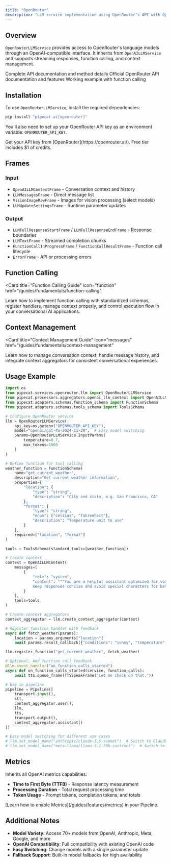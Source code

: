 ```yaml
---
title: "OpenRouter"
description: "LLM service implementation using OpenRouter’s API with OpenAI-compatible interface"
---
```


## Overview

`OpenRouterLLMService` provides access to OpenRouter's language models through an OpenAI-compatible interface. It inherits from `OpenAILLMService` and supports streaming responses, function calling, and context management.

<CardGroup cols={3}>
  <Card
    title="API Reference"
    icon="code"
    href="https://reference-server.pipecat.ai/en/latest/api/pipecat.services.openrouter.llm.html"
  >
    Complete API documentation and method details
  </Card>
  <Card
    title="OpenRouter Docs"
    icon="book"
    href="https://openrouter.ai/docs/api-reference/chat-completion"
  >
    Official OpenRouter API documentation and features
  </Card>
  <Card
    title="Example Code"
    icon="play"
    href="https://github.com/pipecat-ai/pipecat/blob/main/examples/foundational/14m-function-calling-openrouter.py"
  >
    Working example with function calling
  </Card>
</CardGroup>

## Installation

To use `OpenRouterLLMService`, install the required dependencies:

```bash
pip install "pipecat-ai[openrouter]"
```

You'll also need to set up your OpenRouter API key as an environment variable: `OPENROUTER_API_KEY`.

<Tip>
  Get your API key from [OpenRouter](https://openrouter.ai/). Free tier includes
  $1 of credits.
</Tip>

## Frames

### Input

- `OpenAILLMContextFrame` - Conversation context and history
- `LLMMessagesFrame` - Direct message list
- `VisionImageRawFrame` - Images for vision processing (select models)
- `LLMUpdateSettingsFrame` - Runtime parameter updates

### Output

- `LLMFullResponseStartFrame` / `LLMFullResponseEndFrame` - Response boundaries
- `LLMTextFrame` - Streamed completion chunks
- `FunctionCallInProgressFrame` / `FunctionCallResultFrame` - Function call lifecycle
- `ErrorFrame` - API or processing errors

## Function Calling

<Card
  title="Function Calling Guide"
  icon="function"
  href="/guides/fundamentals/function-calling"
>
  Learn how to implement function calling with standardized schemas, register
  handlers, manage context properly, and control execution flow in your
  conversational AI applications.
</Card>

## Context Management

<Card
  title="Context Management Guide"
  icon="messages"
  href="/guides/fundamentals/context-management"
>
  Learn how to manage conversation context, handle message history, and
  integrate context aggregators for consistent conversational experiences.
</Card>

## Usage Example

```python
import os
from pipecat.services.openrouter.llm import OpenRouterLLMService
from pipecat.processors.aggregators.openai_llm_context import OpenAILLMContext
from pipecat.adapters.schemas.function_schema import FunctionSchema
from pipecat.adapters.schemas.tools_schema import ToolsSchema

# Configure OpenRouter service
llm = OpenRouterLLMService(
    api_key=os.getenv("OPENROUTER_API_KEY"),
    model="openai/gpt-4o-2024-11-20",  # Easy model switching
    params=OpenRouterLLMService.InputParams(
        temperature=0.7,
        max_tokens=1000
    )
)

# Define function for tool calling
weather_function = FunctionSchema(
    name="get_current_weather",
    description="Get current weather information",
    properties={
        "location": {
            "type": "string",
            "description": "City and state, e.g. San Francisco, CA"
        },
        "format": {
            "type": "string",
            "enum": ["celsius", "fahrenheit"],
            "description": "Temperature unit to use"
        }
    },
    required=["location", "format"]
)

tools = ToolsSchema(standard_tools=[weather_function])

# Create context
context = OpenAILLMContext(
    messages=[
        {
            "role": "system",
            "content": """You are a helpful assistant optimized for voice conversations.
            Keep responses concise and avoid special characters for better speech synthesis."""
        }
    ],
    tools=tools
)

# Create context aggregators
context_aggregator = llm.create_context_aggregator(context)

# Register function handler with feedback
async def fetch_weather(params):
    location = params.arguments["location"]
    await params.result_callback({"conditions": "sunny", "temperature": "75°F"})

llm.register_function("get_current_weather", fetch_weather)

# Optional: Add function call feedback
@llm.event_handler("on_function_calls_started")
async def on_function_calls_started(service, function_calls):
    await tts.queue_frame(TTSSpeakFrame("Let me check on that."))

# Use in pipeline
pipeline = Pipeline([
    transport.input(),
    stt,
    context_aggregator.user(),
    llm,
    tts,
    transport.output(),
    context_aggregator.assistant()
])

# Easy model switching for different use cases
# llm.set_model_name("anthropic/claude-3.5-sonnet")  # Switch to Claude
# llm.set_model_name("meta-llama/llama-3.1-70b-instruct")  # Switch to Llama
```

## Metrics

Inherits all OpenAI metrics capabilities:

- **Time to First Byte (TTFB)** - Response latency measurement
- **Processing Duration** - Total request processing time
- **Token Usage** - Prompt tokens, completion tokens, and totals

<Info>
  [Learn how to enable Metrics](/guides/features/metrics) in your Pipeline.
</Info>

## Additional Notes

- **Model Variety**: Access 70+ models from OpenAI, Anthropic, Meta, Google, and more
- **OpenAI Compatibility**: Full compatibility with existing OpenAI code
- **Easy Switching**: Change models with a single parameter update
- **Fallback Support**: Built-in model fallbacks for high availability
